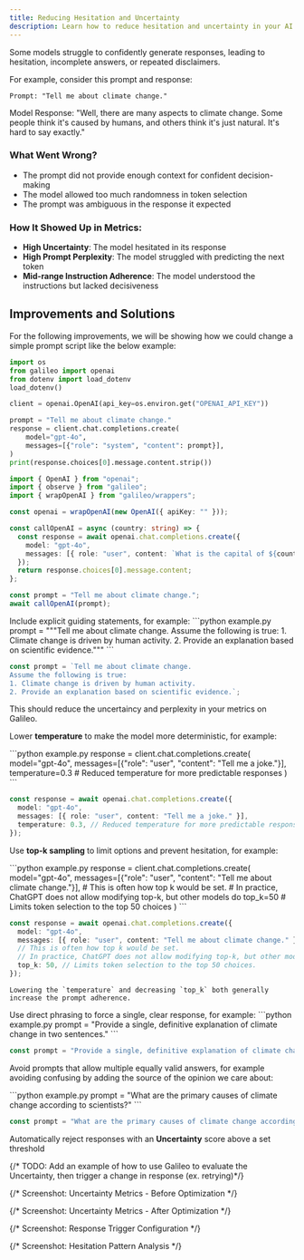 ```yaml
---
title: Reducing Hesitation and Uncertainty
description: Learn how to reduce hesitation and uncertainty in your AI models.
---
```



Some models struggle to confidently generate responses, leading to hesitation, incomplete answers, or repeated disclaimers.

For example, consider this prompt and response:
```
Prompt: "Tell me about climate change." 
```
<Card>
Model Response: "Well, there are many aspects to climate change. Some people think it's caused by humans, and others think it's just natural. It's hard to say exactly."
</Card>

### What Went Wrong?
- The prompt did not provide enough context for confident decision-making
- The model allowed too much randomness in token selection
- The prompt was ambiguous in the response it expected

### How It Showed Up in Metrics:
- **High Uncertainty**: The model hesitated in its response
- **High Prompt Perplexity**: The model struggled with predicting the next token
- **Mid-range Instruction Adherence**: The model understood the instructions but lacked decisiveness


## Improvements and Solutions

For the following improvements, we will be showing how we could change a simple prompt script like the below example:
<CodeGroup>
```python example.py
import os
from galileo import openai
from dotenv import load_dotenv
load_dotenv()

client = openai.OpenAI(api_key=os.environ.get("OPENAI_API_KEY"))

prompt = "Tell me about climate change."
response = client.chat.completions.create(
    model="gpt-4o",
    messages=[{"role": "system", "content": prompt}],
)
print(response.choices[0].message.content.strip())
```

```typescript example.ts
import { OpenAI } from "openai";
import { observe } from "galileo";
import { wrapOpenAI } from "galileo/wrappers";

const openai = wrapOpenAI(new OpenAI({ apiKey: "" }));

const callOpenAI = async (country: string) => {
  const response = await openai.chat.completions.create({
    model: "gpt-4o",
    messages: [{ role: "user", content: `What is the capital of ${country}?` }],
  });
  return response.choices[0].message.content;
};

const prompt = "Tell me about climate change.";
await callOpenAI(prompt);
```
</CodeGroup>

<Steps>
<Step title="Provide Stronger Context in Prompts">
Include explicit guiding statements, for example:

  <CodeGroup>
  ```python example.py
  prompt = """Tell me about climate change. 
    Assume the following is true: 
    1. Climate change is driven by human activity. 
    2. Provide an explanation based on scientific evidence."""
  ```

  ```typescript example.ts
  const prompt = `Tell me about climate change. 
  Assume the following is true: 
  1. Climate change is driven by human activity. 
  2. Provide an explanation based on scientific evidence.`;
  ```
  </CodeGroup>

  This should reduce the uncertaincy and perplexity in your metrics on Galileo.
</Step>
<Step title="Adjust Model Sampling Parameters">

Lower **temperature** to make the model more deterministic, for example:

  <CodeGroup>
  ```python example.py
  response = client.chat.completions.create(
      model="gpt-4o",
      messages=[{"role": "user", "content": "Tell me a joke."}],
      temperature=0.3  # Reduced temperature for more predictable responses
  )
  ```
  
  ```typescript example.ts
  const response = await openai.chat.completions.create({
    model: "gpt-4o",
    messages: [{ role: "user", content: "Tell me a joke." }],
    temperature: 0.3, // Reduced temperature for more predictable responses
  });
  ```
  </CodeGroup>

Use **top-k sampling** to limit options and prevent hesitation, for example:

  <CodeGroup>
  ```python example.py
  response = client.chat.completions.create(
      model="gpt-4o",
      messages=[{"role": "user", "content": "Tell me about climate change."}],
      # This is often how top k would be set. 
      # In practice, ChatGPT does not allow modifying top-k, but other models do
      top_k=50  # Limits token selection to the top 50 choices
  )
  ```
  
  ```typescript example.ts
  const response = await openai.chat.completions.create({
    model: "gpt-4o",
    messages: [{ role: "user", content: "Tell me about climate change." }],
    // This is often how top k would be set. 
    // In practice, ChatGPT does not allow modifying top-k, but other models do
    top_k: 50, // Limits token selection to the top 50 choices. 
  });
  ```
  </CodeGroup>

    Lowering the `temperature` and decreasing `top_k` both generally increase the prompt adherence.

</Step>
<Step title="Modify Prompt Structure">
Use direct phrasing to force a single, clear response, for example:

  <CodeGroup>
  ```python example.py
  prompt = "Provide a single, definitive explanation of climate change in two sentences."
  ```
  
  ```typescript example.ts
  const prompt = "Provide a single, definitive explanation of climate change in two sentences.";
  ```
  </CodeGroup>

Avoid prompts that allow multiple equally valid answers, for example avoiding confusing by adding the source of the opinion we care about:

  <CodeGroup>
  ```python example.py
  prompt = "What are the primary causes of climate change according to scientists?"
  ```
  
  ```typescript example.ts
  const prompt = "What are the primary causes of climate change according to scientists?";
  ```
  </CodeGroup>
</Step>
<Step title="Apply Uncertainty-Based Filtering">

Automatically reject responses with an **Uncertainty** score above a set threshold

{/* TODO: Add an example of how to use Galileo to evaluate the Uncertainty, then trigger a change in response (ex. retrying)*/}

</Step>
</Steps>

{/* Screenshot: Uncertainty Metrics - Before Optimization */}
<Screenshot
  description="Uncertainty metrics dashboard showing initial state before optimization"
  placeholder="Add screenshot of uncertainty metrics before optimization"
  state="before"
/>

{/* Screenshot: Uncertainty Metrics - After Optimization */}
<Screenshot
  description="Uncertainty metrics dashboard showing improvements after optimization"
  placeholder="Add screenshot of uncertainty metrics after optimization"
  state="after"
/>

{/* Screenshot: Response Trigger Configuration */}
<Screenshot
  description="Configuration panel for response triggers and uncertainty thresholds"
  placeholder="Add screenshot of response trigger configuration"
/>

{/* Screenshot: Hesitation Pattern Analysis */}
<Screenshot
  description="Analysis view showing patterns of hesitation in responses"
  placeholder="Add screenshot of hesitation pattern analysis"
/>